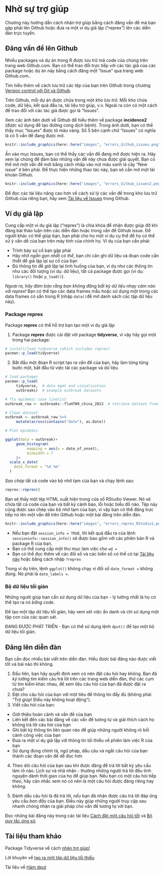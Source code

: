 
# Nhờ sự trợ giúp {#help}

Chương này hướng dẫn cách nhận trợ giúp bằng cách đăng vấn đề mà bạn gặp phải lên Github hoặc đưa ra một ví dụ giả lập ("reprex") lên các diễn đàn trực tuyến. 



## Đăng vấn đề lên Github 

Nhiều packages và dự án trong R được lưu trữ mã code của chúng trên trang web Github.com. Bạn có thể trao đổi trực tiếp với các tác giả của các package hoặc dự án này bằng cách đăng một "Issue" qua trang web Github.com..

Tìm hiểu thêm về cách lưu trữ các tệp của bạn trên Github trong chương [Version control với Git và Github](collaboration.vn.qmd).

Trên Github, mỗi dự án được chứa trong một *kho lưu trữ*. Mỗi kho chứa code, dữ liệu, kết quả đầu ra, tài liệu trợ giúp, v.v. Ngoài ra còn có một cách để trao đổi với các tác giả được gọi là "Issues". 

Xem các ảnh bên dưới về Github để hiểu thêm về package **incidence2** (được sử dụng để tạo đường cong dịch bệnh). Trong ảnh dưới, bạn có thể thấy mục "Issues" được tô màu vàng. Số 5 bên cạnh chữ "Issues" có nghĩa là có 5 vấn đề đang được mở.  

```r
knitr::include_graphics(here::here("images", "errors_Github_issues.png"))
```

Ấn vào mục Issues, bạn có thể thấy các vấn đề đang mở được hiện ra. Hãy xem lại chúng để đảm bảo những vấn đề này chưa được giải quyết. Bạn có thể mở một vấn đề mới bằng cách nhấp vào nút màu xanh lá cây "New issue" ở bên phải. Để thực hiện những thao tác này, bạn sẽ cần mở một tài khoản Github. 

```r
knitr::include_graphics(here::here("images", "errors_Github_issues2.png"))
```


Để đọc các tài liệu nâng cao hơn về cách xử lý các vấn đề trong kho lưu trữ Github của riêng bạn, hãy xem [Tài liệu về Issues](https://guides.github.com/features/issues/) trong Github.  



## Ví dụ giả lập 

Cung cấp một ví dụ giả lập ("reprex") là chìa khóa để nhận được giúp đỡ khi đăng bài thảo luận trên các diễn đàn hoặc trong vấn đề Github issue. Để người khác có thể giúp bạn, bạn phải cho họ một ví dụ cụ thể để họ có thể xử ý vấn dề của bạn trên máy tính của chính họ. Ví dụ của bạn cần phải:

* Trình bày sự cố bạn gặp phải 
* Hãy nhớ *ngắn gọn nhất có thể*, bạn chi cân ghi dữ liệu và đoạn code cần thiết để giả lập lại sự cố của bạn
* Đủ thông tin để *giả lập* lại tình huống của bạn, ví dụ như các thông tin như các đối tượng (ví dụ: dữ liệu), tất cả package được gọi (ví dụ:  `library()` hoặc `p_load()`).

*Ngoài ra, hãy đảm bảo rằng bạn không đăng bất kỳ dữ liệu nhạy cảm nào với reprex!* Bạn có thể tạo các data frames mẫu hoặc sử dụng một trong các data frames có sẵn trong R (nhập `data()`để mở danh sách các tập dữ liệu này). 



### Package **reprex**  {.unnumbered}  

Package **reprex** có thể hỗ trợ bạn tạo một ví dụ giả lập 

1) Package **reprex** được cài đặt với package **tidyverse**, vì vậy hãy gọi một trong hai package: 

```r
# install/load tidyverse (which includes reprex)
pacman::p_load(tidyverse)
```

2) Bắt đầu một đoạn R script tạo ra vấn đề của bạn, hãy làm từng từng bước một, bắt đầu từ việc tải các package và dữ liệu. 

```r
# load packages
pacman::p_load(
     tidyverse,  # data mgmt and vizualization
     outbreaks)  # example outbreak datasets

# flu epidemic case linelist
outbreak_raw <- outbreaks::fluH7N9_china_2013  # retrieve dataset from outbreaks package

# Clean dataset
outbreak <- outbreak_raw %>% 
     mutate(across(contains("date"), as.Date))

# Plot epidemic

ggplot(data = outbreak)+
     geom_histogram(
          mapping = aes(x = date_of_onset),
          binwidth = 7
     )+
  scale_x_date(
    date_format = "%d %m"
  )

```

*Sao chép* tất cả code vào bộ nhớ tạm của bạn và chạy lệnh sau: 

```r
reprex::reprex()
```

Bạn sẽ thấy một tệp HTML xuất hiện trong cửa sổ RStudio Viewer. Nó sẽ chứa tất cả code của bạn và bất kỳ cảnh báo, lỗi hoặc biểu đồ nào. Tệp này cũng được sao chép vào bộ nhớ tạm của bạn, vì vậy bạn có thể đăng trực tiếp nó lên một vấn đề trên Github hoặc một bài đăng trên diễn đàn. 

```r
knitr::include_graphics(here::here("images", "errors_reprex_RStudio1.png"))
```


* Nếu bạn đặt `session_info = TRUE`, thì kết quả đầu ra của lệnh `sessioninfo::session_info()` sẽ được bao gồm với các phiên bản R và package R của bạn. 
* Bạn có thể cung cấp một thư mục làm việc cho `wd = `  
* Bạn có thể đọc thêm về các đối số và các biến số có thể có tại [Tài liệu này]() hoặc bằng cách nhập `?reprex`

Trong ví dụ trên, lệnh `ggplot()` không chạy vì đối số `date_format =` không đúng. Nó phải là `date_labels = `. 


### Bộ dữ liệu tối giản {.unnumbered}  

Những người giúp bạn cần sử dụng dữ liệu của bạn - lý tưởng nhất là họ có thể tạo ra nó *bằng code*.  

Để tạo một tập dữ liệu tối giản, hãy xem xét việc ẩn danh và chỉ sử dụng một tập con của các quan sát. 

ĐANG ĐƯỢC PHÁT TRIỂN - Bạn có thể sử dụng lệnh `dput()` để tạo một bộ dữ liệu tối giản.  




## Đăng lên diễn đàn   

Bạn cần đọc nhiều bài viết trên diễn đàn. Hiểu được bài đăng nào được viết tốt và bài nào thì không.  

1) Đầu tiên, bạn hãy quyết định xem có nên đặt câu hỏi hay không. Bạn đã *kỹ lưỡng* tìm kiếm câu trả lời trên các trang web diễn đàn, thử các cụm từ tìm kiếm khác nhau, để xem liệu câu hỏi của bạn đã được đặt ra chưa? 
2) Đặt cho câu hỏi của bạn với một tiêu đề thông tin đầy đủ (không phải "Trợ giúp! Điều này không hoạt động").
3) Viết câu hỏi của bạn:  

* Giới thiệu hoàn cảnh và vấn đề của bạn
* Liên kết đến các bài đăng về các vấn đề tương tự và giải thích cách họ không trả lời câu hỏi của bạn
* Ghi bất kỳ thông tin liên quan nào để giúp những người không rõ bối cảnh công việc của bạn
* Đưa ra một ví dụ giả lập với thông tin tối thiểu về phiên làm việc R của bạn
* Sử dụng đúng chính tả, ngữ pháp, dấu câu và ngắt câu hỏi của bạn thành các đoạn văn để dễ đọc hơn 

4) Theo dõi câu hỏi của bạn sau khi được đăng để trả lời bất kỳ yêu cầu làm rõ nào. Lịch sự và nhã nhặn - thường những người trả lời đều tình nguyện dành thời gian của họ để giúp bạn. Nếu bạn có một câu hỏi tiếp theo, hãy cân nhắc xem nó có nên là một câu hỏi được đăng riêng hay không. 

5) Đánh dấu câu hỏi là đã trả lời, *nếu* bạn đã nhận được câu trả lời đáp ứng yêu cầu *ban đầu* của bạn. Điều này giúp những người truy cập sau nhanh chóng nhận ra giải pháp cho vấn đề tương tự với bạn. 


Đọc những bài đăng này trong các tài liệu [Cách đặt một câu hỏi tốt](https://stackoverflow.com/help/how-to-ask) và [Bộ quy tắc ứng xử](https://stackoverflow.com/conduct).  


<!-- ======================================================= -->
## Tài liệu tham khảo { }


Package Tidyverse về cách [nhận trợ giúp!](https://www.tidyverse.org/help/#:~:text=When%20you%20want%20to%20make,to%20load%20the%20reprex%20package.&text=Enter%20reprex()%20in%20the,preview%20of%20your%20rendered%20reprex.)

Lời khuyên về [tạo ra một tập dữ liệu tối thiểu](https://xiangxing98.github.io/R_Learning/R_Reproducible.nb.html#producing-a-minimal-dataset)

Tài liệu về [Hàm dput](https://www.rdocumentation.org/packages/base/versions/3.6.2/topics/dput)
